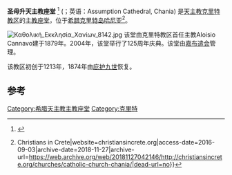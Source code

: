 {{Infobox church
| name                   =圣母升天主教座堂
| other name             = Καθεδρικός Ναός της Κοιμήσεως της Θεοτόκου
| image                  =Καθολική εκκλησία Χανίων 8320.jpg
| imagesize              =250px
| coordinates display    = inline,title
| location               =[[希腊|希腊]][[克里特岛|克里特岛]][[哈尼亚|哈尼亚]]
| country                ={{flag|Greece}}
| denomination           = [[罗马天主教|罗马天主教]]
| diocese                = [[天主教克里特教区|天主教克里特教区]]
}}
'''圣母升天主教座堂''' <ref>{{Cite web |url=http://www.gcatholic.org/churches/europe/3922.htm |title=Cathedral of the Assumption in Chania |accessdate=2017-04-02 |archive-date=2020-10-21 |archive-url=https://web.archive.org/web/20201021234055/http://www.gcatholic.org/churches/europe/3922.htm |dead-url=no }}</ref> ({{lang-el| Καθεδρικός Ναός της Κοιμήσεως της Θεοτόκου}}；英语：Assumption Cathedral, Chania) 是[[天主教克里特教区|天主教克里特教区]]的[[主教座堂|主教座堂]]，位于[[希腊|希腊]][[克里特岛|克里特岛]][[哈尼亚|哈尼亚]]<ref>{{Cite web|url=http://christiansincrete.org/churches/catholic-church-chania/|title=Catholic Church Chania {{!}} Christians in Crete|website=christiansincrete.org|access-date=2016-09-03|archive-date=2018-11-27|archive-url=https://web.archive.org/web/20181127042146/http://christiansincrete.org/churches/catholic-church-chania/|dead-url=no}}</ref>。

[[File:Καθολική_Εκκλησία_Χανίων_8142.jpg|thumb]]
该堂由克里特教区首任主教Aloisio Cannavo建于1879年。2004年，该堂举行了125周年庆典。该堂由[[嘉布遣会|嘉布遣会]]管理。

该教区初创于1213年，1874年由[[庇护九世|庇护九世]]恢复。

==参考==
{{Reflist}}
{{coord|35.5153|N|24.0169|E|source:wikidata|display=title}}

[[Category:希腊天主教主教座堂|Category:希腊天主教主教座堂]]
[[Category:克里特|Category:克里特]]